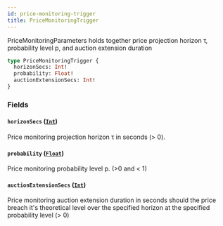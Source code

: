 ```yaml
---
id: price-monitoring-trigger
title: PriceMonitoringTrigger
---
```



PriceMonitoringParameters holds together price projection horizon τ, probability level p, and auction extension duration

```graphql
type PriceMonitoringTrigger {
  horizonSecs: Int!
  probability: Float!
  auctionExtensionSecs: Int!
}
```


### Fields

#### `horizonSecs` ([`Int`](/docs/mainnet/graphql/scalars/int))

Price monitoring projection horizon τ in seconds (&#x003E; 0).


#### `probability` ([`Float`](/docs/mainnet/graphql/scalars/float))

Price monitoring probability level p. (&#x003E;0 and &#x003C; 1)


#### `auctionExtensionSecs` ([`Int`](/docs/mainnet/graphql/scalars/int))

Price monitoring auction extension duration in seconds should the price
breach it's theoretical level over the specified horizon at the specified
probability level (&#x003E; 0)




